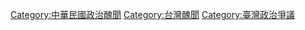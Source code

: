 [[Category:中華民國政治醜聞|Category:中華民國政治醜聞]]
[[Category:台灣醜聞|Category:台灣醜聞]]
[[Category:臺灣政治爭議|Category:臺灣政治爭議]]